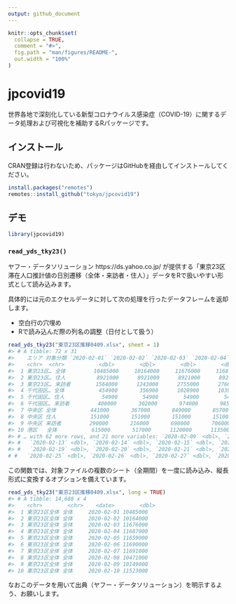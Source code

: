 ```yaml
---
output: github_document
---
```


<!-- README.md is generated from README.Rmd. Please edit that file -->

```r
knitr::opts_chunk$set(
  collapse = TRUE,
  comment = "#>",
  fig.path = "man/figures/README-",
  out.width = "100%"
)
```

# jpcovid19

<!-- badges: start -->
<!-- badges: end -->

世界各地で深刻化している新型コロナウイルス感染症（COVID-19）に関するデータ処理および可視化を補助するRパッケージです。

## インストール

CRAN登録は行わないため、パッケージはGitHubを経由してインストールしてください。

``` r
install.packages("remotes")
remotes::install_github("tokyo/jpcovid19")
```

## デモ

```r
library(jpcovid19)
```

### `read_yds_tky23()`

ヤフー・データソリューション https://ds.yahoo.co.jp/ が提供する「東京23区滞在人口推計値の日別遷移（全体・来訪者・住人）」データをRで扱いやすい形式として読み込みます。

具体的には元のエクセルデータに対して次の処理を行ったデータフレームを返却します。

- 空白行の穴埋め
- Rで読み込んだ際の列名の調整（日付として扱う）

```r
read_yds_tky23("東京23区推移0409.xlsx", sheet = 1)
#> # A tibble: 72 x 31                                                                                                        
#>    エリア 対象分類 `2020-02-01` `2020-02-02` `2020-02-03` `2020-02-04` `2020-02-05` `2020-02-06` `2020-02-07` `2020-02-08`
#>    <chr>  <chr>           <dbl>        <dbl>        <dbl>        <dbl>        <dbl>        <dbl>        <dbl>        <dbl>
#>  1 東京23区… 全体         10485000     10164000     11676000     11687000     11659000     11690000     11691000     10471000
#>  2 東京23区… 住人          8921000      8921000      8921000      8921000      8921000      8921000      8921000      8921000
#>  3 東京23区… 来訪者        1564000      1243000      2755000      2766000      2738000      2769000      2770000      1550000
#>  4 千代田区… 全体           454900       356900      1028900      1039900      1031900      1043900      1041900       453900
#>  5 千代田区… 住人            54900        54900        54900        54900        54900        54900        54900        54900
#>  6 千代田区… 来訪者         400000       302000       974000       985000       977000       989000       987000       399000
#>  7 中央区 全体           441000       367000       849000       857000       852000       861000       863000       440000
#>  8 中央区 住人           151000       151000       151000       151000       151000       151000       151000       151000
#>  9 中央区 来訪者         290000       216000       698000       706000       701000       710000       712000       289000
#> 10 港区   全体           615000       517000      1120000      1135000      1126000      1140000      1139000       614000
#> # … with 62 more rows, and 21 more variables: `2020-02-09` <dbl>, `2020-02-10` <dbl>, `2020-02-11` <dbl>, `2020-02-12` <dbl>,
#> #   `2020-02-13` <dbl>, `2020-02-14` <dbl>, `2020-02-15` <dbl>, `2020-02-16` <dbl>, `2020-02-17` <dbl>, `2020-02-18` <dbl>,
#> #   `2020-02-19` <dbl>, `2020-02-20` <dbl>, `2020-02-21` <dbl>, `2020-02-22` <dbl>, `2020-02-23` <dbl>, `2020-02-24` <dbl>,
# #   `2020-02-25` <dbl>, `2020-02-26` <dbl>, `2020-02-27` <dbl>, `2020-02-28` <dbl>, `2020-02-29` <dbl>
```

この関数では、対象ファイルの複数のシート（全期間）を一度に読み込み、縦長形式に変換するオプションを備えています。

```r
read_yds_tky23("東京23区推移0409.xlsx", long = TRUE)
#> # A tibble: 14,688 x 4                                                                                                       #>    エリア       対象分類 date       visitors
#>    <chr>        <chr>    <date>        <dbl>
#>  1 東京23区全体 全体     2020-02-01 10485000
#>  2 東京23区全体 全体     2020-02-02 10164000
#>  3 東京23区全体 全体     2020-02-03 11676000
#>  4 東京23区全体 全体     2020-02-04 11687000
#>  5 東京23区全体 全体     2020-02-05 11659000
#>  6 東京23区全体 全体     2020-02-06 11690000
#>  7 東京23区全体 全体     2020-02-07 11691000
#>  8 東京23区全体 全体     2020-02-08 10471000
#>  9 東京23区全体 全体     2020-02-09 10149000
#> 10 東京23区全体 全体     2020-02-10 11523000
```

なおこのデータを用いて出典（ヤフー・データソリューション）を明示するよう、お願いします。





